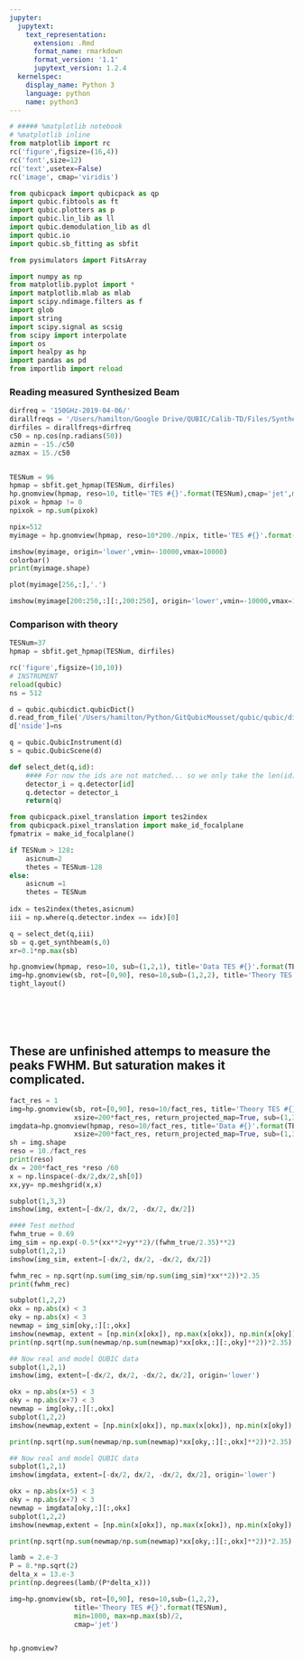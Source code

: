 ```yaml
---
jupyter:
  jupytext:
    text_representation:
      extension: .Rmd
      format_name: rmarkdown
      format_version: '1.1'
      jupytext_version: 1.2.4
  kernelspec:
    display_name: Python 3
    language: python
    name: python3
---
```


```python
# ##### %matplotlib notebook
# %matplotlib inline
from matplotlib import rc
rc('figure',figsize=(16,4))
rc('font',size=12)
rc('text',usetex=False)
rc('image', cmap='viridis')

from qubicpack import qubicpack as qp
import qubic.fibtools as ft
import qubic.plotters as p
import qubic.lin_lib as ll
import qubic.demodulation_lib as dl
import qubic.io
import qubic.sb_fitting as sbfit

from pysimulators import FitsArray

import numpy as np
from matplotlib.pyplot import *
import matplotlib.mlab as mlab
import scipy.ndimage.filters as f
import glob
import string
import scipy.signal as scsig
from scipy import interpolate
import os
import healpy as hp
import pandas as pd
from importlib import reload

```

### Reading measured Synthesized Beam

```python
dirfreq = '150GHz-2019-04-06/'
dirallfreqs = '/Users/hamilton/Google Drive/QUBIC/Calib-TD/Files/Synthesized Beams/Synthesized_Beams_Files/'
dirfiles = dirallfreqs+dirfreq
c50 = np.cos(np.radians(50))
azmin = -15./c50
azmax = 15./c50


TESNum = 96
hpmap = sbfit.get_hpmap(TESNum, dirfiles)
hp.gnomview(hpmap, reso=10, title='TES #{}'.format(TESNum),cmap='jet',max=np.max(hpmap)/5,min=0)
pixok = hpmap != 0
npixok = np.sum(pixok)
```

```python
npix=512
myimage = hp.gnomview(hpmap, reso=10*200./npix, title='TES #{}'.format(TESNum),cmap='jet',max=np.max(hpmap)/5,min=0, return_projected_map=True,xsize=npix)
```

```python
imshow(myimage, origin='lower',vmin=-10000,vmax=10000)
colorbar()
print(myimage.shape)
```

```python
plot(myimage[256,:],'.')
```

```python
imshow(myimage[200:250,:][:,200:250], origin='lower',vmin=-10000,vmax=10000)

```

### Comparison with theory

```python
TESNum=37
hpmap = sbfit.get_hpmap(TESNum, dirfiles)

rc('figure',figsize=(10,10))
# INSTRUMENT
reload(qubic)
ns = 512

d = qubic.qubicdict.qubicDict()
d.read_from_file('/Users/hamilton/Python/GitQubicMousset/qubic/qubic/dicts/global_source_oneDet.dict')
d['nside']=ns

q = qubic.QubicInstrument(d)
s = qubic.QubicScene(d)

def select_det(q,id):
    #### For now the ids are not matched... so we only take the len(id) first detectors...
    detector_i = q.detector[id]
    q.detector = detector_i
    return(q)

from qubicpack.pixel_translation import tes2index
from qubicpack.pixel_translation import make_id_focalplane
fpmatrix = make_id_focalplane()

if TESNum > 128: 
    asicnum=2
    thetes = TESNum-128
else:
    asicnum =1
    thetes = TESNum
    
idx = tes2index(thetes,asicnum)
iii = np.where(q.detector.index == idx)[0]

q = select_det(q,iii)
sb = q.get_synthbeam(s,0)
xr=0.1*np.max(sb)

hp.gnomview(hpmap, reso=10, sub=(1,2,1), title='Data TES #{}'.format(TESNum))
img=hp.gnomview(sb, rot=[0,90], reso=10,sub=(1,2,2), title='Theory TES #{}'.format(TESNum))
tight_layout()
```

```python

```

```python

```

```python

```

```python

```

```python

```

## These are unfinished attemps to measure the peaks FWHM. But saturation makes it complicated.

```python
fact_res = 1
img=hp.gnomview(sb, rot=[0,90], reso=10/fact_res, title='Theory TES #{}'.format(TESNum), 
                xsize=200*fact_res, return_projected_map=True, sub=(1,3,1))
imgdata=hp.gnomview(hpmap, reso=10/fact_res, title='Data #{}'.format(TESNum), 
                xsize=200*fact_res, return_projected_map=True, sub=(1,3,2))
sh = img.shape
reso = 10./fact_res
print(reso)
dx = 200*fact_res *reso /60
x = np.linspace(-dx/2,dx/2,sh[0])
xx,yy= np.meshgrid(x,x)

subplot(1,3,3)
imshow(img, extent=[-dx/2, dx/2, -dx/2, dx/2])

```

```python
#### Test method
fwhm_true = 0.69
img_sim = np.exp(-0.5*(xx**2+yy**2)/(fwhm_true/2.35)**2)
subplot(1,2,1)
imshow(img_sim, extent=[-dx/2, dx/2, -dx/2, dx/2])

fwhm_rec = np.sqrt(np.sum(img_sim/np.sum(img_sim)*xx**2))*2.35
print(fwhm_rec)

subplot(1,2,2)
okx = np.abs(x) < 3
oky = np.abs(x) < 3
newmap = img_sim[oky,:][:,okx]
imshow(newmap, extent = [np.min(x[okx]), np.max(x[okx]), np.min(x[oky]), np.max(x[oky])])
print(np.sqrt(np.sum(newmap/np.sum(newmap)*xx[okx,:][:,oky]**2))*2.35)
```

```python
## Now real and model QUBIC data
subplot(1,2,1)
imshow(img, extent=[-dx/2, dx/2, -dx/2, dx/2], origin='lower')

okx = np.abs(x+5) < 3
oky = np.abs(x+7) < 3
newmap = img[oky,:][:,okx]
subplot(1,2,2)
imshow(newmap,extent = [np.min(x[okx]), np.max(x[okx]), np.min(x[oky]), np.max(x[oky])], origin='lower')

print(np.sqrt(np.sum(newmap/np.sum(newmap)*xx[oky,:][:,okx]**2))*2.35)
```

```python
## Now real and model QUBIC data
subplot(1,2,1)
imshow(imgdata, extent=[-dx/2, dx/2, -dx/2, dx/2], origin='lower')

okx = np.abs(x+5) < 3
oky = np.abs(x+7) < 3
newmap = imgdata[oky,:][:,okx]
subplot(1,2,2)
imshow(newmap,extent = [np.min(x[okx]), np.max(x[okx]), np.min(x[oky]), np.max(x[oky])], origin='lower')

print(np.sqrt(np.sum(newmap/np.sum(newmap)*xx[oky,:][:,okx]**2))*2.35)
```

```python
lamb = 2.e-3
P = 8.*np.sqrt(2)
delta_x = 13.e-3
print(np.degrees(lamb/(P*delta_x)))

```

```python

img=hp.gnomview(sb, rot=[0,90], reso=10,sub=(1,2,2), 
                title='Theory TES #{}'.format(TESNum),
                min=1000, max=np.max(sb)/2, 
                cmap='jet')



```

```python
hp.gnomview?
```

```python

```
